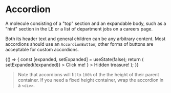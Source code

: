 

<Meta title="Molecules/Accordion" component={Accordion} />

# Accordion

<StoryStatus status="volatile" />

A molecule consisting of a "top" section and an expandable body,
such as a "hint" section in the LE or a list of department jobs on a careers page.

Both its header text and general children can be any arbitrary content.
Most accordions should use an `AccordionButton`; other forms of buttons are acceptable for custom accordions.

<Preview>
  <Story name="Accordion">
    {() => {
      const [expanded, setExpanded] = useState(false);
      return (
        <Accordion
          expanded={expanded}
          top={
            <AccordionButton
              expanded={expanded}
              onClick={() => setExpanded(!expanded)}
            >
              Click me!
            </AccordionButton>
          }
        >
          Hidden treasure!
        </Accordion>
      );
    }}
  </Story>
</Preview>

<Props of={Accordion} />

> Note that accordions will fit to `100%` of the the height of their parent container.
> If you need a fixed height container, wrap the accordion in a `<div>`.
